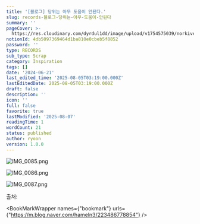 ```yaml
---
title: '[블로그] 당위는 아무 도움이 안된다.'
slug: records-블로그-당위는-아무-도움이-안된다
summary: ''
pageCover: >-
  https://res.cloudinary.com/dyrdul1dd/image/upload/v1754575039/norkive-notion-images/1754575039019-E1_84_8B_E1_85_B5_E1_84_85_E1_85_B3_E1_86_B7_E1_84_8B_E1_85_A5_E1_86_B9_E1_84_82_E1_85_B3_E1_86_AB_E1_84_82_E1_85_A9_E1_84_90_E1_85_B3_E1_84_87_E1_85_AE_E1_86_A8_286_29.png
notionId: 4db5097369464d1ba810e0cbeb5f8852
password: ''
type: RECORDS
sub_type: Scrap
category: Inspiration
tags: []
date: '2024-06-21'
last_edited_time: '2025-08-05T03:19:00.000Z'
lastEditedDate: 2025-08-05T03:19:00.000Z
draft: false
description: ''
icon: ''
full: false
favorite: true
lastModified: '2025-08-07'
readingTime: 1
wordCount: 21
status: published
author: ryoon
version: 1.0.0
---
```


![IMG_0085.png](https://res.cloudinary.com/dyrdul1dd/image/upload/v1754575033/norkive-notion-images/1754575033392-IMG_0085.png)


![IMG_0086.png](https://res.cloudinary.com/dyrdul1dd/image/upload/v1754575035/norkive-notion-images/1754575034994-IMG_0086.png)


![IMG_0087.png](https://res.cloudinary.com/dyrdul1dd/image/upload/v1754575037/norkive-notion-images/1754575037042-IMG_0087.png)


출처: 


<BookMarkWrapper names={"bookmark"} urls={"https://m.blog.naver.com/hameln3/223486778854"} />

